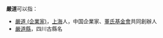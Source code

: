 '''嚴道'''可以指：
* [[嚴道_(企業家)|嚴道 (企業家)]]，[[上海|上海]]人，中国企業家、[[董氏基金會|董氏基金會]]共同創辦人
* [[嚴道縣|嚴道縣]]，四川古縣名
{{disambig|T|Cat=二字消歧義}}